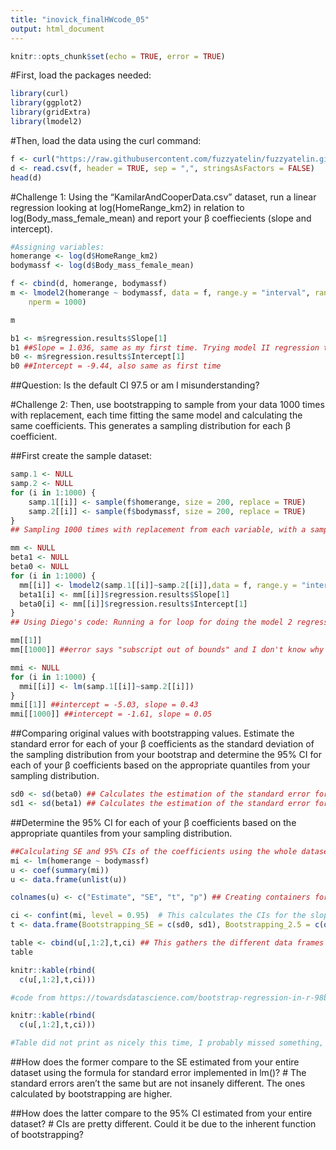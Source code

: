 ```yaml
---
title: "inovick_finalHWcode_05"
output: html_document
---
```



```r
knitr::opts_chunk$set(echo = TRUE, error = TRUE)
```

#First, load the packages needed:
```r
library(curl)
library(ggplot2)
library(gridExtra)
library(lmodel2)
```
#Then, load the data using the curl command:
```r
f <- curl("https://raw.githubusercontent.com/fuzzyatelin/fuzzyatelin.github.io/master/AN588_Fall21/KamilarAndCooperData.csv")
d <- read.csv(f, header = TRUE, sep = ",", stringsAsFactors = FALSE)
head(d)
```

#Challenge 1: Using the “KamilarAndCooperData.csv” dataset, run a linear regression looking at log(HomeRange_km2) in relation to log(Body_mass_female_mean) and report your β coeffiecients (slope and intercept).
```r
#Assigning variables:
homerange <- log(d$HomeRange_km2)
bodymassf <- log(d$Body_mass_female_mean)

f <- cbind(d, homerange, bodymassf)
m <- lmodel2(homerange ~ bodymassf, data = f, range.y = "interval", range.x = "relative", 
    nperm = 1000)

m

b1 <- m$regression.results$Slope[1]
b1 ##Slope = 1.036, same as my first time. Trying model II regression this time based off peer code but same result, so probably didn't need to do that
b0 <- m$regression.results$Intercept[1]
b0 ##Intercept = -9.44, also same as first time

```
##Question: Is the default CI 97.5 or am I misunderstanding?


#Challenge 2: Then, use bootstrapping to sample from your data 1000 times with replacement, each time fitting the same model and calculating the same coefficients. This generates a sampling distribution for each β coefficient.

##First create the sample dataset:

```r
samp.1 <- NULL
samp.2 <- NULL
for (i in 1:1000) {
    samp.1[[i]] <- sample(f$homerange, size = 200, replace = TRUE)
    samp.2[[i]] <- sample(f$bodymassf, size = 200, replace = TRUE)
}
## Sampling 1000 times with replacement from each variable, with a sample size of 200

mm <- NULL
beta1 <- NULL
beta0 <- NULL
for (i in 1:1000) {
  mm[[i]] <- lmodel2(samp.1[[i]]~samp.2[[i]],data = f, range.y = "interval", range.x = "relative")
  beta1[i] <- mm[[i]]$regression.results$Slope[1]
  beta0[i] <- mm[[i]]$regression.results$Intercept[1]
}
## Using Diego's code: Running a for loop for doing the model 2 regression of each sample. I get the warning that "No permutation test will be performed" on each regression because if I add a permutation number the loop takes forever to run. I also get all the slopes and intercepts stored as vectors in the variables beta1 and beta0.
```

```r
mm[[1]]
mm[[1000]] ##error says "subscript out of bounds" and I don't know why

mmi <- NULL
for (i in 1:1000) {
  mmi[[i]] <- lm(samp.1[[i]]~samp.2[[i]])
}
mmi[[1]] ##intercept = -5.03, slope = 0.43
mmi[[1000]] ##intercept = -1.61, slope = 0.05
```

##Comparing original values with bootstrapping values. Estimate the standard error for each of your β coefficients as the standard deviation of the sampling distribution from your bootstrap and determine the 95% CI for each of your β coefficients based on the appropriate quantiles from your sampling distribution.
```r
sd0 <- sd(beta0) ## Calculates the estimation of the standard error for β0 coefficient 
sd1 <- sd(beta1) ## Calculates the estimation of the standard error for β1 coefficient 
```

##Determine the 95% CI for each of your β coefficients based on the appropriate quantiles from your sampling distribution.
```r
##Calculating SE and 95% CIs of the coefficients using the whole dataset for comparing them to the ones obtained by bootstrapping
mi <- lm(homerange ~ bodymassf)
u <- coef(summary(mi))
u <- data.frame(unlist(u))

colnames(u) <- c("Estimate", "SE", "t", "p") ## Creating containers for the coefficients calculated with lm()

ci <- confint(mi, level = 0.95)  # This calculates the CIs for the slope (β1) and the intercept (β0)
t <- data.frame(Bootstrapping_SE = c(sd0, sd1), Bootstrapping_2.5 = c(quantile(beta0, 0.025),quantile(beta1, 0.025)), Bootstrapping_97.5 = c(quantile(beta0, 0.975),quantile(beta1, 0.975))) ## Creating a data frame with all the data obtained by bootstrapping

table <- cbind(u[,1:2],t,ci) ## This gathers the different data frames into a single one
table

knitr::kable(rbind(
  c(u[,1:2],t,ci)))
```

```r
#code from https://towardsdatascience.com/bootstrap-regression-in-r-98bfe4ff5007

knitr::kable(rbind(
  c(u[,1:2],t,ci)))

#Table did not print as nicely this time, I probably missed something, so I used the cbind function above instead of rbind
```


##How does the former compare to the SE estimated from your entire dataset using the formula for standard error implemented in lm()?
# The standard errors aren't the same but are not insanely different. The ones calculated by bootstrapping are higher. 


##How does the latter compare to the 95% CI estimated from your entire dataset?
# CIs are pretty different. Could it be due to the inherent function of bootstrapping?
